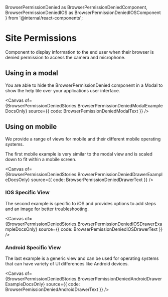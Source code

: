   BrowserPermissionDenied as BrowserPermissionDeniedComponent,
  BrowserPermissionDeniedIOS as BrowserPermissionDeniedIOSComponent
} from '@internal/react-components';

<Meta of={BrowserPermissionDeniedStories} />

# Site Permissions

<SingleLineBetaBanner />

Component to display information to the end user when their browser is denied permission to access the camera
and microphone.

## Using in a modal

You are able to hide the BrowserPermissionDenied component in a Modal to show the help tile over your
applications user interface.

<Canvas
  of={BrowserPermissionDeniedStories.BrowserPermissionDeniedModalExampleDocsOnly}
  source={{ code: BrowserPemissionDeniedModalText }}
/>

## Using on mobile

We provide a range of views for mobile and their different mobile operating systems.

The first mobile example is very similar to the modal view and is scaled down to fit within a mobile screen.

<Canvas
  of={BrowserPermissionDeniedStories.BrowserPermissionDeniedDrawerExampleDocsOnly}
  source={{ code: BrowserPemissionDeniedDrawerText }}
/>

<ArgTypes of={BrowserPermissionDeniedComponent} />

### IOS Specific View

The second example is specific to iOS and provides options to add steps and an image for better troubleshooting.

<Canvas
  of={BrowserPermissionDeniedStories.BrowserPermissionDeniedIOSDrawerExampleDocsOnly}
  source={{ code: BrowserPemissionDeniedIOSDrawerText }}
/>

<ArgTypes of={BrowserPermissionDeniedIOSComponent} />

### Android Specific View

The last example is a generic view and can be used for operating systems that can have variety of UI differences
like Android devices.

<Canvas
  of={BrowserPermissionDeniedStories.BrowserPemissionDeniedAndroidDrawerExampleDocsOnly}
  source={{ code: BrowserPemissionDeniedAndroidDrawerText }}
/>

<ArgTypes of={BrowserPermissionDeniedComponent} />
